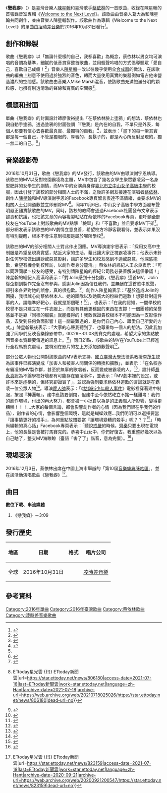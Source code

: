 {{Infobox song
| name       = 戀我癖
| cover      = Starr Chen & Jolin Tsai - Ego-Holic.jpg
| type       = single
| artist     = [[陳星翰|陳星翰]]和[[蔡依林|蔡依林]]
| album      = [[Welcome_to_the_Next_Level|Welcome to the Next Level]]
| released   = {{Start date|2016|10|31}}
| genre      = [[流行_(音樂類型)|流行]]
| length     = {{Duration|m=3|s=9}}
| label      = [[凌時差音樂|凌時差音樂]]
| composer   = [[陳星翰|陳星翰]]
| lyricist   = 葛大為
| arranger   = 陳星翰
| producer   = 陳星翰
| chronology = [[陳星翰|陳星翰]]
| next_title = 宇宙至尊
| next_year  = 2018
| misc       = {{Extra chronology
 | artist     = [[蔡依林|蔡依林]]
 | type       = single
 | prev_title = [[I_Wanna_Know|I Wanna Know]]
 | prev_year  = 2016
 | title      = 戀我癖
 | year       = 2016
 | next_title = [[讓愛傳出去_(歌曲)|讓愛傳出去]]
 | next_year  = 2017
}}
{{External music video|1={{YouTube|a44BAm1E1T8|《戀我癖》官方版}}<br />{{YouTube|bKR1p0SFdNc|《戀我癖》備份版}}}}
}}

《'''戀我癖'''》（{{Lang-en|'''Ego-Holic'''}}）是臺灣音樂人[[陳星翰|陳星翰]]和臺灣歌手[[蔡依林|蔡依林]]的一首歌曲，收錄在陳星翰的首張錄音室專輯《[[Welcome_to_the_Next_Level|Welcome to the Next Level]]》。該歌曲由音樂人葛大為和陳星翰共同創作，並由音樂人陳星翰製作。該歌曲作為專輯《Welcome to the Next Level》的單曲由[[凌時差音樂|凌時差音樂]]於2016年10月31日發行<ref>{{Cite web|title=PlayMusic音樂網 - 蔡依林再度攜手陳星翰打造《戀我癖EGO-HOLIC》  音樂和態度完美演繹|url=http://www.playmusic.tw/column_info.php?id=7554&type=news|accessdate=2016-10-30|work=Play Music|archive-date=2017-12-01|archive-url=https://web.archive.org/web/20171201044947/http://www.playmusic.tw/column_info.php?id=7554&type=news|dead-url=no}}</ref>。

== 創作和錄製 ==
歌曲《戀我癖》以「無論什麼樣的自己，我都喜歡」為概念，蔡依林以男女均可演唱的音調為基準，細膩的低音貫穿整首歌曲，並用輕聲吟唱的方式倡導聽眾「愛自己，喜歡自己成癮！<ref name=":4">{{Cite web|title=Jolin遭惡搞變厚唇 兇手竟然是她 - 自由娛樂|url=https://ent.ltn.com.tw/news/breakingnews/1871464|access-date=2021-07-18|date=2016-10-30|last=自由時報電子報|work=自由時報電子報|archive-date=2021-07-19|archive-url=https://web.archive.org/web/20210719165352/https://ent.ltn.com.tw/news/breakingnews/1871464|dead-url=no}}</ref>」音樂人[[陳星翰|陳星翰]]一改以往幾乎使用全[[合成器|合成器]]的做法，在該歌曲的編曲上刻意不使用過於強烈的音色，轉而大量使用真實的樂器例如電吉他來營造濃烈的空間感。該歌曲由音樂人Mike Marsh混音，使該歌曲充滿飽滿分明的顆粒感，也擁有剔透清澈的聲線和寬廣的空間感<ref>{{Cite web|title=PlayMusic音樂網 - 蔡依林再度攜手陳星翰打造《戀我癖EGO-HOLIC》 音樂和態度完美演繹|url=https://www.playmusic.tw/column_info.php?id=7554&type=news|access-date=2021-07-18|work=Play Music|archive-date=2021-07-19|archive-url=https://web.archive.org/web/20210719173406/https://www.playmusic.tw/column_info.php?id=7554&type=news|dead-url=no}}</ref>。

== 標題和封面 ==
單曲《戀我癖》的封面設計師廖俊裕提出「在蔡依林臉上塗鴉」的想法，蔡依林也親自動手塗鴉，透過塗鴉的封面強調「『戀我』是內在的自我，不單只是外表，每個人都要有信心去喜歡最真實、最獨特的自我」<ref>{{Cite web|title=Jolin遭惡搞變厚唇 兇手竟然是她 - 自由娛樂|url=http://ent.ltn.com.tw/news/breakingnews/1871464|accessdate=2016-10-30|last=自由娛樂|work=ent.ltn.com.tw|archive-date=2018-12-08|archive-url=https://web.archive.org/web/20181208194940/http://ent.ltn.com.tw/news/breakingnews/1871464|dead-url=no}}</ref>，並表示：「畫下的每一筆其實都是每一個自己，不管是獨眼的、厚唇的、長鬍子的，都是內心所反射呈現的，獨一無二的自己。<ref name=":4" />」

== 音樂錄影帶 ==
2016年10月31日，歌曲《戀我癖》的MV發行，該歌曲的MV由導演謝宇恩執導。该歌曲的MV以反對校園霸凌為主題，MV中包含了幾名女學生聚眾霸凌另一名身型肥胖的女學生的劇情，而MV中的女演員身穿[[臺北市立中山女子高級中學|臺北市立中山女子高級中學]]的校服，因此引發了該校的部分相關人士的不滿，之後許多網友接連在演唱者[[蔡依林|蔡依林]]、創作人[[陳星翰|陳星翰]]和MV導演謝宇恩的Facebook專頁留言表達不滿情緒，並要求MV的相關人士公開道歉並立即刪除MV<ref>{{Cite web|title=Jolin拍MV談霸凌 竟惹火中山女高！ - 自由娛樂|url=https://ent.ltn.com.tw/news/breakingnews/1878091|access-date=2021-07-18|date=2016-11-06|last=自由時報電子報|work=自由時報電子報|archive-date=2021-07-19|archive-url=https://web.archive.org/web/20210719214334/https://ent.ltn.com.tw/news/breakingnews/1878091|dead-url=no}}</ref>。同年11月6日，中山女子高級中學方面發布聲明嚴正譴責該歌曲的MV。同時，該校的教師會通過Facebook社團發布文章表示譴責和抗議，也把該文章的內容複製粘貼在蔡依林的Facebook專頁，更呼籲全部校友在YouTube上對該歌曲的MV點擊「檢舉」和「不喜歡」並且要求MV下架<ref>{{Cite web|title=台灣《戀我癖》MV涉校園欺凌 遭影射女校要求致歉|url=https://hk.news.yahoo.com/%E5%8F%B0%E7%81%A3-%E6%88%80%E6%88%91%E7%99%96-mv%E6%B6%89%E6%A0%A1%E5%9C%92%E6%AC%BA%E5%87%8C-%E9%81%AD%E5%BD%B1%E5%B0%84%E5%A5%B3%E6%A0%A1%E8%A6%81%E6%B1%82%E8%87%B4%E6%AD%89-090400734.html|access-date=2021-07-18|work=hk.news.yahoo.com|language=zh-Hant-HK|archive-date=2021-07-19|archive-url=https://web.archive.org/web/20210719165759/https://hk.news.yahoo.com/%E5%8F%B0%E7%81%A3-%E6%88%80%E6%88%91%E7%99%96-mv%E6%B6%89%E6%A0%A1%E5%9C%92%E6%AC%BA%E5%87%8C-%E9%81%AD%E5%BD%B1%E5%B0%84%E5%A5%B3%E6%A0%A1%E8%A6%81%E6%B1%82%E8%87%B4%E6%AD%89-090400734.html|dead-url=no}}</ref>。部分網友表示該歌曲的MV劇情立意良善，希望校方冷靜客觀看待，並表示如果沒有特別提醒，根本不會注意到校服是屬於哪所學校<ref>{{Cite web|title=蔡依林《戀我癖》MV拍校園霸凌 惹火中山女高校友！ {{!}} ETtoday星光雲 {{!}} ETtoday新聞雲|url=https://star.ettoday.net/news/806180|access-date=2021-07-18|last=ETtoday新聞雲|work=star.ettoday.net|language=zh-Hant|archive-date=2021-07-18|archive-url=https://web.archive.org/web/20210718025026/https://star.ettoday.net/news/806180|dead-url=no}}</ref>。

該歌曲的MV的部分相關人士對此作出回應。MV導演謝宇恩表示：「採用女高中生制服是希望呈現真實感，貼近大家的生活，藉此讓大家正視霸凌事件；他表示未針對任何學校做出誹謗或惡意影射，讓許多學生和校友感到不適或惡意，他深感抱歉，希望有機會到校拜訪，以創作者身分釐清。」蔡依林的經紀人王永良表示：「可以同理同學丶校友的感受，有特別請陳星翰的經紀公司務必妥善解決這個爭議！」陳星翰的經紀人高漢玲表示：「對Jolin感到十分抱歉，《戀我癖》這首MV，Jolin從企劃到製作完全沒有參與，感謝Jolin因為信任我們，並無酬在這首歌中獻聲，卻引來各界對她的誤會，真的很抱歉。<ref>{{Cite web|title=蔡依林MV拍霸凌 惹火中山女高校友串聯小綠綠抵制|url=https://tw.nextmgz.com/realtimenews/news/45574886|access-date=2021-07-18|work=Next Magazine TW|language=zh-TW|archive-date=2021-07-19|archive-url=https://web.archive.org/web/20210719214057/https://tw.nextmgz.com/realtimenews/news/45574886|dead-url=no}}</ref>」創作人陳星翰表示：「基於造成Jolin的困擾，我很誠心向蔡依林本人、她的團隊以及她廣大的粉絲們道歉！想要針對這件事的人，請瞄準好靶心，我就是那個靶！<ref>{{Cite web|title=中山女中校友剿Jolin 歌手道歉：我才是靶！ - 自由娛樂|url=https://ent.ltn.com.tw/news/breakingnews/1878384|access-date=2021-07-18|date=2016-11-06|last=自由時報電子報|work=自由時報電子報|archive-date=2021-07-18|archive-url=https://web.archive.org/web/20210718025033/https://ent.ltn.com.tw/news/breakingnews/1878384|dead-url=no}}</ref>」，也表示：「在我的認知，一間學校的校譽不是只建立在一件衣服上，而是有其他更穩固的東西在支撐！一個團體的榮譽感並不是靠『同樣的服裝』就能獲得的！我敢保證貴校根本不可能因為一支影像作品，去受到任何負面影響！這一關最難過的，是你們自己內心、跟愛自己所愛的方式。」陳星翰最後表示：「大家的心聲我聽到了、也尊重每一個人的想法。因此我加強了同學們反映音樂錄影帶中，00:29～01:08馬賽克的處理，希望大家的焦點放回音樂本質跟要傳達的訊息上。<ref>{{Cite web|title=蔡依林MV拍霸凌 中山女中嚴正譴責、要求下架！|url=https://tw.news.yahoo.com/%E8%94%A1%E4%BE%9D%E6%9E%97mv%E6%8B%8D%E9%9C%B8%E5%87%8C-%E4%B8%AD%E5%B1%B1%E5%A5%B3%E4%B8%AD%E5%9A%B4%E6%AD%A3%E8%AD%B4%E8%B2%AC-%E8%A6%81%E6%B1%82%E4%B8%8B%E6%9E%B6-083605826.html|access-date=2021-07-18|work=tw.news.yahoo.com|language=zh-Hant-HK|archive-date=2021-07-18|archive-url=https://web.archive.org/web/20210718025035/https://tw.news.yahoo.com/%E8%94%A1%E4%BE%9D%E6%9E%97mv%E6%8B%8D%E9%9C%B8%E5%87%8C-%E4%B8%AD%E5%B1%B1%E5%A5%B3%E4%B8%AD%E5%9A%B4%E6%AD%A3%E8%AD%B4%E8%B2%AC-%E8%A6%81%E6%B1%82%E4%B8%8B%E6%9E%B6-083605826.html|dead-url=no}}</ref>」同日21點，該歌曲的MV在YouTube上已經進行全程馬賽克處理，並特別在影片的左上方添加道歉聲明<ref>{{Cite web|title=（影音）蔡依林MV惹惱蔡英文母校 《戀我癖》全片馬賽克 - 自由娛樂|url=http://ent.ltn.com.tw/news/breakingnews/1878649|accessdate=2016-11-06|last=自由娛樂|work=ent.ltn.com.tw|archive-date=2018-12-08|archive-url=https://web.archive.org/web/20181208034326/http://ent.ltn.com.tw/news/breakingnews/1878649|dead-url=no}}</ref>。

部分公眾人物也公開對該歌曲的MV表示支持。[[國立臺灣大學|國立臺灣大學]]法律系教授[[李茂生|李茂生]]認為該事件已經演變成「加害人和被害人間關係的轉換和擴散」，並表示：「在名校亦有霸凌的MV製作群，甚至於無辜的歌唱者，反而變成被霸凌的人。<ref>{{Cite web|title=法律系教授挺Jolin 「霸凌無所不在」 ｜ 蘋果新聞網 ｜ 蘋果日報|url=https://tw.appledaily.com/life/20161108/7TDMNKTE35UEOFDLRCU77DCOIU/|access-date=2021-07-18|date=2016-11-08|work=蘋果新聞網|language=zh-tw|archive-date=2021-07-19|archive-url=https://web.archive.org/web/20210719214334/https://tw.appledaily.com/life/20161108/7TDMNKTE35UEOFDLRCU77DCOIU/|dead-url=no}}</ref>」設計師[[聶永真|聶永真]]認為不論學校好壞都有可能存在霸凌事件，並表示：「MV劇本裡的設定，或許本來是虛構的，但終究卻證實了」，並認為強制要求蔡依林道歉的言論就是在霸凌一位公眾人物<ref>{{Cite web |url=http://ent.ltn.com.tw/m/news/breakingnews/1879145 |title=《戀我癖》遭「馬」掉要蔡依林道歉 網諷像戒嚴「反霸凌」 |access-date=2016-11-13 |archive-date=2017-04-02 |archive-url=https://web.archive.org/web/20170402083634/http://ent.ltn.com.tw/m/news/breakingnews/1879145 |dead-url=no }}</ref>。導演[[廖人帥|廖人帥]]表示：「《[[牯嶺街少年殺人事件|牯嶺街少年殺人事件]]》電影裡穿著建中制服，按照『神邏輯』，建中應該要倒閉，但建中至今依然屹立不搖一樣難考！我們的創作環境，付出的再大努力，都會被一小批自以為是的正義魔人所影響，變得更糟糕！！！…大家的每個言論，都會影響創作者的心情（因為我們很在乎我們的作品），創作者的心情，會影響整個環境，這就是蝴蝶效應…我們明明可以選擇要當『讓事情更好的推手』，為何重點放錯要當『讓環境變糟的殺手』呢？？？<ref>{{Cite web|title=打臉中山酸民 廖人帥：建中要抗議《牯嶺街》？ - 生活|url=https://news.ltn.com.tw/news/life/breakingnews/1878388|access-date=2021-07-18|date=2016-11-06|last=自由時報電子報|work=自由時報電子報|language=zh-TW|archive-date=2021-07-18|archive-url=https://web.archive.org/web/20210718025027/https://news.ltn.com.tw/news/life/breakingnews/1878388|dead-url=no}}</ref>」「時尚編輯的真心話」Facebook專頁表示：「聽說[[臺灣省戒嚴令|戒嚴]]的時候，[[齊秦|齊秦]]只要出現在電視上，他的長髮是會被打馬賽克的。恭喜中山女中，你們好復古。我重整好幾次以為自己瞎了，整支MV海瞭瞭（臺語「害了了」諧音，意為完蛋）。<ref>{{Cite web|title=整支海瞭瞭！中山女高遭酸跟MV一樣公開霸凌 - 星奇|url=https://www.chinatimes.com/hottopic/20161107004071-260806?chdtv|access-date=2021-07-18|last=中時新聞網|work=中時新聞網|language=zh-TW|archive-date=2021-07-18|archive-url=https://web.archive.org/web/20210718025026/https://www.chinatimes.com/hottopic/20161107004071-260806?chdtv|dead-url=no}}</ref>」

== 現場表演 ==
2016年12月3日，蔡依林出席在中國上海市舉辦的「第10屆[[音乐盛典咪咕汇|音樂盛典咪咕匯]]」，並在該活動演唱歌曲《戀我癖》<ref>{{Cite web|title=蔡依林率半裸男首唱《戀我癖》！頂紅唇「撩髮辣舞」嗨炸 {{!}} ETtoday星光雲 {{!}} ETtoday新聞雲|url=https://star.ettoday.net/news/823159|access-date=2021-07-18|last=ETtoday新聞雲|work=star.ettoday.net|language=zh-Hant|archive-date=2020-09-21|archive-url=https://web.archive.org/web/20200921200547/https://star.ettoday.net/news/823159|dead-url=no}}</ref>。

== 曲目 ==
'''數位下載、串流媒體'''
# 《戀我癖》－3:09

== 發行歷史 ==
{| class="wikitable"
!地區
!日期
!格式
!唱片公司
|-
|全球
|2016年10月31日
|{{Flatlist|
* [[數位音樂下載|數位下載]]
* [[流媒体|串流媒體]]
}}
|[[凌時差音樂|凌時差音樂]]
|}

== 參考資料 ==
{{Reflist|30em}}

{{蔡依林歌曲}}

[[Category:2016年單曲|Category:2016年單曲]]
[[Category:2016年臺灣歌曲|Category:2016年臺灣歌曲]]
[[Category:蔡依林歌曲|Category:蔡依林歌曲]]
[[Category:凌時差音樂歌曲|Category:凌時差音樂歌曲]]